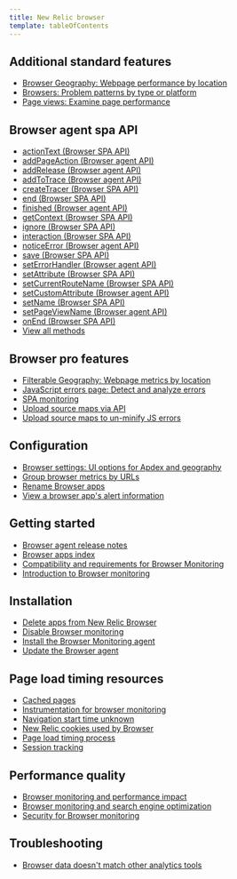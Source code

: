 ```yaml
---
title: New Relic browser
template: tableOfContents
---
```


## Additional standard features

* [Browser Geography: Webpage performance by location](/docs/browser/new-relic-browser/additional-standard-features/browser-geography-webpage-performance-location)
* [Browsers: Problem patterns by type or platform](/docs/browser/new-relic-browser/additional-standard-features/browsers-problem-patterns-type-or-platform)
* [Page views: Examine page performance](/docs/browser/new-relic-browser/additional-standard-features/page-views-examine-page-performance)

## Browser agent spa API

* [actionText (Browser SPA API)](/docs/browser/new-relic-browser/browser-agent-spa-api/actiontext-browser-spa-api)
* [addPageAction (Browser agent API)](/docs/browser/new-relic-browser/browser-agent-spa-api/add-page-action)
* [addRelease (Browser agent API)](/docs/browser/new-relic-browser/browser-agent-spa-api/add-release)
* [addToTrace (Browser agent API)](/docs/browser/new-relic-browser/browser-agent-spa-api/addtotrace-browser-agent-api)
* [createTracer (Browser SPA API)](/docs/browser/new-relic-browser/browser-agent-spa-api/createtracer-browser-spa-api)
* [end (Browser SPA API)](/docs/browser/new-relic-browser/browser-agent-spa-api/end-browser-spa-api)
* [finished (Browser agent API)](/docs/browser/new-relic-browser/browser-agent-spa-api/finished)
* [getContext (Browser SPA API)](/docs/browser/new-relic-browser/browser-agent-spa-api/getcontext-browser-spa-api)
* [ignore (Browser SPA API)](/docs/browser/new-relic-browser/browser-agent-spa-api/ignore-browser-spa-api)
* [interaction (Browser SPA API)](/docs/browser/new-relic-browser/browser-agent-spa-api/interaction-browser-spa-api)
* [noticeError (Browser agent API)](/docs/browser/new-relic-browser/browser-agent-spa-api/noticeerror-browser-agent-api)
* [save (Browser SPA API)](/docs/browser/new-relic-browser/browser-agent-spa-api/save-browser-spa-api)
* [setErrorHandler (Browser agent API)](/docs/browser/new-relic-browser/browser-agent-spa-api/set-error-handler)
* [setAttribute (Browser SPA API)](/docs/browser/new-relic-browser/browser-agent-spa-api/setattribute-browser-spa-api)
* [setCurrentRouteName (Browser SPA API)](/docs/browser/new-relic-browser/browser-agent-spa-api/setcurrentroutename-browser-spa-api)
* [setCustomAttribute (Browser agent API)](/docs/browser/new-relic-browser/browser-agent-spa-api/setcustomattribute-browser-agent-api)
* [setName (Browser SPA API)](/docs/browser/new-relic-browser/browser-agent-spa-api/setname-browser-spa-api)
* [setPageViewName (Browser agent API)](/docs/browser/new-relic-browser/browser-agent-spa-api/setpageviewname-browser-agent-api)
* [onEnd (Browser SPA API)](/docs/browser/new-relic-browser/browser-agent-spa-api/spa-on-end)
* [View all methods](/docs/browser/new-relic-browser/browser-agent-spa-api/view-all-methods)

## Browser pro features

* [Filterable Geography: Webpage metrics by location](/docs/browser/new-relic-browser/browser-pro-features/filterable-geography-webpage-metrics-location)
* [JavaScript errors page: Detect and analyze errors](/docs/browser/new-relic-browser/browser-pro-features/javascript-errors-page-detect-analyze-errors)
* [SPA monitoring](/docs/browser/new-relic-browser/browser-pro-features/spa-monitoring)
* [Upload source maps via API](/docs/browser/new-relic-browser/browser-pro-features/upload-source-maps-api)
* [Upload source maps to un-minify JS errors](/docs/browser/new-relic-browser/browser-pro-features/upload-source-maps-un-minify-js-errors)

## Configuration

* [Browser settings: UI options for Apdex and geography](/docs/browser/new-relic-browser/configuration/browser-settings-ui-options-apdex-geography)
* [Group browser metrics by URLs](/docs/browser/new-relic-browser/configuration/group-browser-metrics-urls)
* [Rename Browser apps](/docs/browser/new-relic-browser/configuration/rename-browser-apps)
* [View a browser app's alert information](/docs/browser/new-relic-browser/configuration/view-browser-apps-alert-information)

## Getting started

* [Browser agent release notes](/docs/browser/new-relic-browser/getting-started/browser-agent-release-notes)
* [Browser apps index](/docs/browser/new-relic-browser/getting-started/browser-apps-index)
* [Compatibility and requirements for Browser Monitoring](/docs/browser/new-relic-browser/getting-started/compatibility-requirements-browser-monitoring)
* [Introduction to Browser monitoring](/docs/browser/new-relic-browser/getting-started/introduction-browser-monitoring)

## Installation

* [Delete apps from New Relic Browser](/docs/browser/new-relic-browser/installation/delete-apps-new-relic-browser)
* [Disable Browser monitoring](/docs/browser/new-relic-browser/installation/disable-browser-monitoring)
* [Install the Browser Monitoring agent](/docs/browser/new-relic-browser/installation/install-browser-monitoring-agent)
* [Update the Browser agent](/docs/browser/new-relic-browser/installation/update-browser-agent)

## Page load timing resources

* [Cached pages](/docs/browser/new-relic-browser/page-load-timing-resources/cached-pages)
* [Instrumentation for browser monitoring](/docs/browser/new-relic-browser/page-load-timing-resources/instrumentation-browser-monitoring)
* [Navigation start time unknown](/docs/browser/new-relic-browser/page-load-timing-resources/navigation-start-time-unknown)
* [New Relic cookies used by Browser](/docs/browser/new-relic-browser/page-load-timing-resources/new-relic-cookies-used-browser)
* [Page load timing process](/docs/browser/new-relic-browser/page-load-timing-resources/page-load-timing-process)
* [Session tracking](/docs/browser/new-relic-browser/page-load-timing-resources/session-tracking)

## Performance quality

* [Browser monitoring and performance impact](/docs/browser/new-relic-browser/performance-quality/browser-monitoring-performance-impact)
* [Browser monitoring and search engine optimization](/docs/browser/new-relic-browser/performance-quality/browser-monitoring-search-engine-optimization)
* [Security for Browser monitoring](/docs/browser/new-relic-browser/performance-quality/security-browser-monitoring)

## Troubleshooting

* [Browser data doesn't match other analytics tools](/docs/browser/new-relic-browser/troubleshooting/browser-data-doesnt-match-other-analytics-tools)
